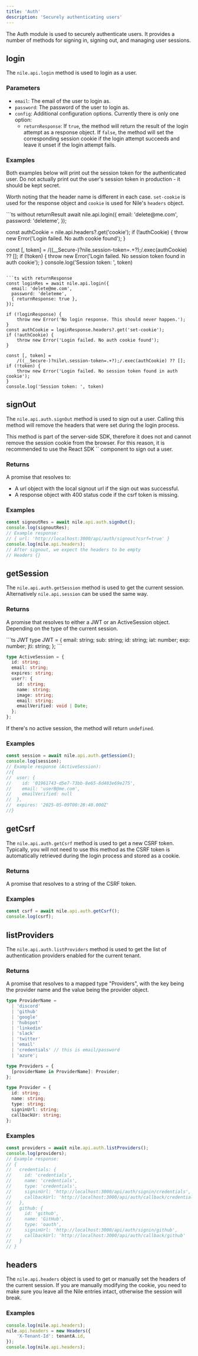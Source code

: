 ```yaml
---
title: 'Auth'
description: 'Securely authenticating users'
---
```


The Auth module is used to securely authenticate users. It provides a number of methods for signing in, signing out, and managing user sessions.

## login

The `nile.api.login` method is used to login as a user.

### Parameters

- `email`: The email of the user to login as.
- `password`: The password of the user to login as.
- `config`: Additional configuration options. Currently there is only one option:
  - `returnResponse`: If `true`, the method will return the result of the login attempt as a response object. 
  If `false`, the method will set the corresponding session cookie if the login attempt succeeds and leave it unset if the login attempt fails.

### Examples

Both examples below will print out the session token for the authenticated user. 
Do not actually print out the user's session token in production - it should be kept secret.

Worth noting that the header name is different in each case. `set-cookie` is used for the response object and `cookie` is used for Nile's `headers` object.

<CodeGroup>
```ts without returnResult
await nile.api.login({
  email: 'delete@me.com',
  password: 'deleteme',
});

const authCookie = nile.api.headers?.get('cookie');
if (!authCookie) {
    throw new Error('Login failed. No auth cookie found');
}

const [, token] =
    /((__Secure-)?nile\.session-token=.+?);/.exec(authCookie) ?? [];
if (!token) {
    throw new Error('Login failed. No session token found in auth cookie');
}
console.log('Session token: ', token)
```

```ts with returnResponse
const loginRes = await nile.api.login({
  email: 'delete@me.com',
  password: 'deleteme',
  { returnResponse: true },
});

if (!loginResponse) {
    throw new Error('No login response. This should never happen.');
}
const authCookie = loginResponse.headers?.get('set-cookie');
if (!authCookie) {
    throw new Error('Login failed. No auth cookie found');
}

const [, token] =
    /((__Secure-)?nile\.session-token=.+?);/.exec(authCookie) ?? [];
if (!token) {
    throw new Error('Login failed. No session token found in auth cookie');
}
console.log('Session token: ', token)
```
</CodeGroup>

## signOut

The `nile.api.auth.signOut` method is used to sign out a user. Calling this method will remove the headers that were set during the login process.

<Tip>
This method is part of the server-side SDK, therefore it does not and cannot remove the session cookie from the browser.
For this reason, it is recommended to use the React SDK `<SignOutButton>` component to sign out a user.
</Tip>

### Returns

A promise that resolves to:
- A url object with the local signout url if the sign out was successful.
- A response object with 400 status code if the csrf token is missing.

### Examples

```ts signOut
const signoutRes = await nile.api.auth.signOut();
console.log(signoutRes);
// Example response:
// { url: 'http://localhost:3000/api/auth/signout?csrf=true' }
console.log(nile.api.headers);
// After signout, we expect the headers to be empty
// Headers {}
```

## getSession

The `nile.api.auth.getSession` method is used to get the current session. Alternatively `nile.api.session` can be used the same way.

### Returns

A promise that resolves to either a JWT or an ActiveSession object. Depending on the type of the current session.

<CodeGroup>
```ts JWT
type JWT = {
  email: string;
  sub: string;
  id: string;
  iat: number;
  exp: number;
  jti: string;
};
```

```ts ActiveSession
type ActiveSession = {
  id: string;
  email: string;
  expires: string;
  user?: {
    id: string;
    name: string;
    image: string;
    email: string;
    emailVerified: void | Date;
  };
};
```
</CodeGroup>

If there's no active session, the method will return `undefined`.

### Examples

```ts getSession
const session = await nile.api.auth.getSession();
console.log(session);
// Example response (ActiveSession):
//{
//  user: {
//    id: '01961743-d5e7-73bb-8e65-8d403e69e275',
//    email: 'userB@me.com',
//    emailVerified: null
//  },
//  expires: '2025-05-09T00:28:40.000Z'
//}
```

## getCsrf

The `nile.api.auth.getCsrf` method is used to get a new CSRF token. 
Typically, you will not need to use this method as the CSRF token is automatically retrieved during the login process and stored as a cookie.

### Returns

A promise that resolves to a string of the CSRF token.

### Examples

```ts getCsrf
const csrf = await nile.api.auth.getCsrf();
console.log(csrf);
```

## listProviders

The `nile.api.auth.listProviders` method is used to get the list of authentication providers enabled for the current tenant.

### Returns

A promise that resolves to a mapped type "Providers", with the key being the provider name and the value being the provider object.

```ts
type ProviderName =
  | 'discord'
  | 'github'
  | 'google'
  | 'hubspot'
  | 'linkedin'
  | 'slack'
  | 'twitter'
  | 'email'
  | 'credentials' // this is email/password
  | 'azure';

type Providers = {
  [providerName in ProviderName]: Provider;
};

type Provider = {
  id: string;
  name: string;
  type: string;
  signinUrl: string;
  callbackUr: string;
};
```

### Examples

```ts getProviders
const providers = await nile.api.auth.listProviders();
console.log(providers);
// Example response:
// {
//   credentials: {
//     id: 'credentials',
//     name: 'credentials',
//     type: 'credentials',
//     signinUrl: 'http://localhost:3000/api/auth/signin/credentials',
//     callbackUrl: 'http://localhost:3000/api/auth/callback/credentials'
//   },
//   github: {
//     id: 'github',
//     name: 'GitHub',
//     type: 'oauth',
//     signinUrl: 'http://localhost:3000/api/auth/signin/github',
//     callbackUrl: 'http://localhost:3000/api/auth/callback/github'
//   }
// }
```

## headers

The `nile.api.headers` object is used to get or manually set the headers of the current session.
If you are manually modifying the cookie, you need to make sure you leave all the Nile entries intact, otherwise the session will break.

### Examples

```ts
console.log(nile.api.headers);
nile.api.headers = new Headers({
    'X-Tenant-Id': tenantA.id,
});
console.log(nile.api.headers);
```